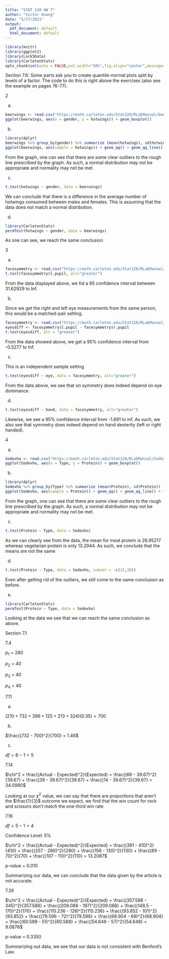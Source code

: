 ```yaml
---
title: "STAT 120 HW 7"
author: "Victor Huang"
date: "5/17/2021"
output:
  pdf_document: default
  html_document: default
---
```


```r
library(knitr)
library(ggplot2)
library(Lock5Data)
library(CarletonStats)
opts_chunk$set(echo = FALSE,out.width="50%",fig.align="center",message=FALSE)
```

Section 7.6: Some parts ask you to create quantile-normal plots split by levels of a factor.
The code to do this is right above the exercises (also see the example on pages 76-77).

2

a.

```r
beerwings <- read.csv("https://math.carleton.edu/Stat120/RLabManual/beerwings.csv")
ggplot(beerwings, aes(x = gender, y = hotwings)) + geom_boxplot()
```


b.

```r
library(dplyr)
beerwings %>% group_by(gender) %>% summarize (mean(hotwings), sd(hotwings))
ggplot(beerwings, aes(sample = hotwings)) + geom_qq() + geom_qq_line() + facet_grid(. ~ gender)
```
From the graph, one can see that there are some clear outliers to the rough line prescribed by the graph. As such, a normal distribution may not be appropriate and normality may not be met.

c.

```r
t.test(hotwings ~ gender, data = beerwings)
```
We can conclude that there is a difference in the average number of hotwings consumed between males and females. This is assuming that the data does not match a normal distribution.

d.

```r
library(CarletonStats)
permTest(hotwings ~ gender, data = beerwings)
```
As one can see, we reach the same conclusion

3

a.
```r
facesymmetry <- read.csv("https://math.carleton.edu/Stat120/RLabManual/facesymmetry.csv")
t.test(facesymmetry$l.pupil, alt="greater")
```
From the data displayed above, we fid a 95 confidence interval between 31.62929 to Inf.

b.

Since we get the right and left eye measurements from the same person, this would be a matched-pair setting.

```r
facesymmetry <- read.csv("https://math.carleton.edu/Stat120/RLabManual/facesymmetry.csv")
eyesdiff <- facesymmetry$l.pupil - facesymmetry$r.pupil
t.test(eyesdiff, alt = "greater")
```
From the data showed above, we get a 95% confidence interval from -0.5277 to Inf.

c.

This is an independent sample setting
```r
t.test(eyesdiff ~ eye, data = facesymmetry, alt="greater")
```
From the data above, we see that on symmetry does indeed depend on eye dominance.

d.

```r
t.test(eyesdiff ~ hand, data = facesymmetry, alt="greater")
```
Likewise, we see a 95% confidence interval from -1.691 to inf. As such, we also see that symmetry does indeed depend on hand dexterity (left or right handed).

4

a.

```r
Sodexho <- read.csv("https://math.carleton.edu/Stat120/RLabManual/Sodexho.csv")
ggplot(Sodexho, aes(x = Type, y = Protein)) + geom_boxplot()
```

b.

```r
library(dplyr)
Sodexho %>% group_by(Type) %>% summarize (mean(Protein), sd(Protein))
ggplot(Sodexho, aes(sample = Protein)) + geom_qq() + geom_qq_line() + facet_grid(. ~ Type)
```

From the graph, one can see that there are some clear outliers to the rough line prescribed by the graph. As such, a normal distribution may not be appropriate and normality may not be met.

c.

```r
t.test(Protein ~ Type, data = Sodexho)
```
As we can clearly see from the data, the mean for meat protein is  26.95217 whereas vegetarian protein is only 13.2944. As such, we conclude that the means are not the same

d.
```r
t.test(Protein ~ Type, data = Sodexho, subset = -c(15,38))
```
Even after getting rid of the outliers, we still come to the same conclusion as before.

e.
```r
library(CarletonStats)
permTest(Protein ~ Type, data = Sodexho)
```
Looking at the data we see that we can reach the same conclusion as above.

Section 7.1

7.4

$p_{1}$ = 280

$p_{2}$ = 40

$p_{3}$ = 40

$p_{4}$ = 40

7.11

a.

$(210 + 732 + 396 + 125 + 213 + 324)(0.35) = 700$

b.

$\frac{(732 - 700)^2}{700} = 1.46$

c.

$df = 6 - 1 = 5$

7.14

$\chi^2 = \frac{(Actual - Expected)^2}{Expected} = \frac{(66 - 39.67)^2}{39.67} + \frac{(39 - 39.67)^2}{39.67} + \frac{(14 - 39.67)^2}{39.67} = 34.0980$

Looking at our $\chi^2$ value, we can say that there are proportions that aren't the $\frac{1}{3}$ outcome we expect, we find that the win count for rock and scissors don't match the one-third win rate

7.16

$df = 5 - 1 = 4$

Confidence Level: 5%

$\chi^2 = \frac{(Actual - Expected)^2}{Expected} = \frac{(391 - 410)^2}{410} + \frac{(257 - 280)^2}{280} + \frac{(156 - 130)^2}{130} + \frac{(89 - 70)^2}{70} + \frac{(107 - 110)^2}{110} = 13.2087$

p-value = 0.010

Summarizing our data, we can conclude that the data given by the article is not accurate.

7.26

$\chi^2 = \frac{(Actual - Expected)^2}{Expected} = \frac{(357.588 - 345)^2}{357.588} + \frac{(209.088 - 197)^2}{209.088} + \frac{(148.5 - 170)^2}{170} + \frac{(115.236 - 126)^2}{115.236} + \frac{(93.852 - 101)^2}{93.852} + \frac{(79.596 - 72)^2}{79.596} + \frac{(68.904 - 69)^2}{68.904} + \frac{(60.588 - 51)^2}{60.588} + \frac{(54.648 - 57)^2}{54.648} = 9.0876$

p-value = 0.3350

Summarizing out data, we see that our data is not consistent with Benford's Law. 